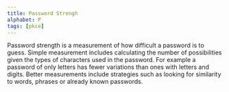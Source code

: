 ```yaml
---
title: Password Strengh
alphabet: P
tags: [pkce]
---
```


Password strength is a measurement of how difficult a password is to guess. Simple measurement includes calculating the number of possibilities given the types of characters used in the password. For example a password of only letters has fewer variations than ones with letters and digits. Better measurements include strategies such as looking for similarity to words, phrases or already known passwords.
